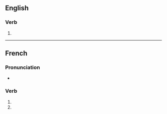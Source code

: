 {{also|aurifiés}}

==English==

===Verb===
{{head|en|verb form}}

# {{en-third-person singular of|aurify}}

{{also|aurifiés}}

----

==French==

===Pronunciation===
* {{homophones|aurifie|aurifient|lang=fr}}

===Verb===
{{fr-verb-form}}

# {{conjugation of|aurifier||2|s|pres|ind|lang=fr}}
# {{conjugation of|aurifier||2|s|pres|sub|lang=fr}}